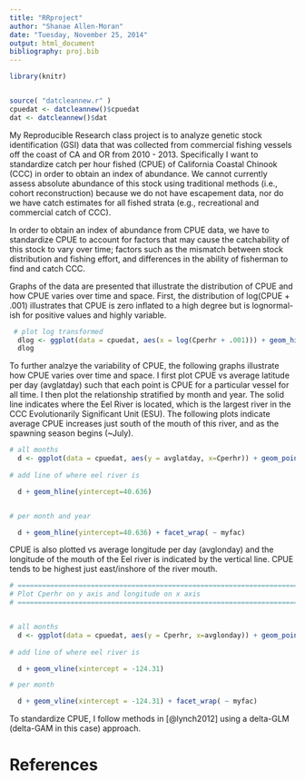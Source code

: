 ```yaml
---
title: "RRproject"
author: "Shanae Allen-Moran"
date: "Tuesday, November 25, 2014"
output: html_document
bibliography: proj.bib
---
```

```r
library(knitr)


source( "datcleannew.r" )
cpuedat <- datcleannew()$cpuedat
dat <- datcleannew()$dat

```

My Reproducible Research class project is to analyze genetic stock identification (GSI) data that was collected from commercial fishing vessels off the coast of CA and OR from 2010 - 2013. Specifically I want to standardize catch per hour fished (CPUE) of California Coastal Chinook (CCC) in order to obtain an index of abundance. We cannot currently assess absolute abundance of this stock using traditional methods (i.e., cohort reconstruction) because we do not have escapement data, nor do we have catch estimates for all fished strata (e.g., recreational and commercial catch of CCC). 

In order to obtain an index of abundance from CPUE data, we have to standardize CPUE to account for factors that may cause the catchability of this stock to vary over time; factors such as the mismatch between stock distribution and fishing effort, and differences in the ability of fisherman to find and catch CCC. 

Graphs of the data are presented that illustrate the distribution of CPUE and how CPUE varies over time and space. First, the distribution of log(CPUE + .001) illustrates that CPUE is zero inflated to a high degree but is lognormal-ish for positive values and highly variable. 

```r

 # plot log transformed
  dlog <- ggplot(data = cpuedat, aes(x = log(Cperhr + .001))) + geom_histogram( ) #binwidth = 2, #fill = "blue"
  dlog

```


To further analzye the variability of CPUE, the following graphs illustrate how CPUE varies over time and space. I first plot CPUE vs average latitude per day (avglatday) such that each point is CPUE for a particular vessel for all time. I then plot the relationship stratified by month and year. The solid line indicates where the Eel River is located, which is the largest river in the CCC Evolutionarily Significant Unit (ESU). The following plots indicate average CPUE increases just south of the mouth of this river, and as the spawning season begins (~July). 

```r


# all months
  d <- ggplot(data = cpuedat, aes(y = avglatday, x=Cperhr)) + geom_point()
  
# add line of where eel river is

  d + geom_hline(yintercept=40.636)


# per month and year

  d + geom_hline(yintercept=40.636) + facet_wrap( ~ myfac)


```


CPUE is also plotted vs average longitude per day (avglonday) and the longitude of the mouth of the Eel river is indicated by the vertical line. CPUE tends to be highest just east/inshore of the river mouth. 


```r



# ==============================================================================
# Plot Cperhr on y axis and longitude on x axis 
# ==============================================================================\


# all months
  d <- ggplot(data = cpuedat, aes(y = Cperhr, x=avglonday)) + geom_point()
  
# add line of where eel river is

  d + geom_vline(xintercept = -124.31)

# per month

  d + geom_vline(xintercept = -124.31) + facet_wrap( ~ myfac)

```


To standardize CPUE, I follow methods in [@lynch2012] using a delta-GLM (delta-GAM in this case) approach. 


# References



